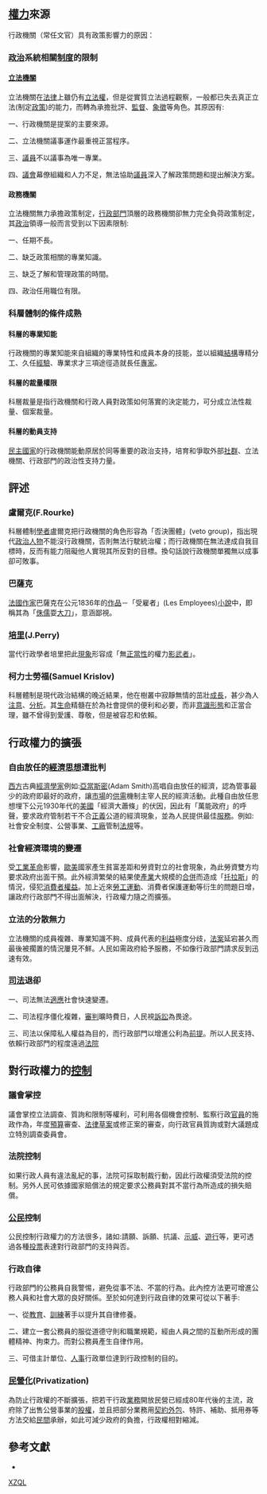 {{Multiple issues|
{{Inappropriate tone|time=2011-06-11}}
{{No footnotes|time=2022-02-20T18:47:35+00:00}}
{{Onesource|time=2022-02-20T18:47:35+00:00}}
{{Refimprove|time=2022-02-20T18:47:35+00:00}}
}}
== [[權力|權力]]來源 ==
行政機關（常任文官）具有政策影響力的原因：

=== [[政治|政治]]系統相關[[制度|制度]]的限制 ===
==== [[立法機關|立法機關]] ====
立法機關在[[法律|法律]]上雖仍有[[立法權|立法權]]，但是從實質立法過程觀察，一般都已失去真正立法(制定[[政策|政策]])的能力，而轉為承擔批評、[[監督|監督]]、[[象徵|象徵]]等角色。其原因有:

一、行政機關是提案的主要來源。

二、立法機關議事運作最重視正當程序。

三、[[議員|議員]]不以議事為唯一專業。

四、[[議會|議會]]幕僚組織和人力不足，無法協助[[議員|議員]]深入了解政策問題和提出解決方案。

==== 政務機關 ====
立法機關無力承擔政策制定，[[行政部門|行政部門]]頂層的政務機關卻無力完全負荷政策制定，其[[政治|政治]]領導一般而言受到以下因素限制:

一、任期不長。

二、缺乏政策相關的專業知識。

三、缺乏了解和管理政策的時間。

四、政治任用職位有限。
===科層體制的條件成熟===
====科層的專業知能====
行政機關的專業知能來自組織的專業特性和成員本身的技能，並以組織[[結構|結構]]專精分工、久任[[經驗|經驗]]、專業求才三項途徑造就長任[[專家|專家]]。

====科層的裁量權限====
科層裁量是指行政機關和行政人員對政策如何落實的決定能力，可分成立法性裁量、個案裁量。
====科層的動員支持====
[[民主|民主]][[國家|國家]]的行政機關能動原居於同等重要的政治支持，培育和爭取外部[[社群|社群]]、立法機關、行政部門的政治性支持力量。

==評述==
===盧爾克(F.Rourke)===
科層體制[[學者|學者]]盧爾克把行政機關的角色形容為「否決團體」(veto group)，指出現代[[政治人物|政治人物]]不能沒行政機關，否則無法行駛統治權；而行政機關在無法達成自我目標時，反而有能力阻礙他人實現其所反對的目標。換句話說行政機關單獨無以成事卻可敗事。
===巴薩克===
[[法國|法國]][[作家|作家]]巴薩克在公元1836年的[[作品|作品]]－「受雇者」(Les Employees)[[小說|小說]]中，即稱其為「[[侏儒|侏儒]]耍[[大刀|大刀]]」，意涵鄙視。
===[[培里|培里]](J.Perry)===
當代行政學者培里把此[[現象|現象]]形容成「無[[正當性|正當性]]的權力[[影武者|影武者]]」。

===柯力士勞福(Samuel Krislov)===
科層體制是現代政治結構的晚近結果，他在樹叢中寂靜無情的茁壯[[成長|成長]]，甚少為人[[注意|注意]]、[[分析|分析]]。其[[生命|生命]]精髓在於為社會提供的便利和必要，而非[[意識形態|意識形態]]和正當合理，雖不曾得到愛護、尊敬，但是被容忍和依賴。
==行政權力的擴張==
===自由放任的[[經濟|經濟]][[思想|思想]]遭批判===
[[西方|西方]]古典[[經濟學家|經濟學家]]例如:[[亞當斯密|亞當斯密]](Adam Smith)高唱自由放任的經濟，認為管事最少的政府即最好的政府，讓[[市場|市場]]的[[供需|供需]]機制主宰人民的經濟活動。此種自由放任思想埋下公元1930年代的[[美國|美國]]「經濟大蕭條」的伏因，因此有「萬能政府」的呼聲，要求政府管制若干不合[[正義|正義]]公道的經濟現象，並為人民提供最佳[[服務|服務]]。例如:社會安全制度、公營事業、[[工廠|工廠]]管制[[法規|法規]]等。
===社會經濟環境的變遷===
受[[工業革命|工業革命]]影響，[[歐美|歐美]]國家產生貧富差距和勞資對立的社會現象，為此勞資雙方均要求政府出面干預。此外經濟繁榮的結果使[[產業|產業]]大規模的[[并购|合併]]而造成「[[托拉斯|托拉斯]]」的情況，侵犯[[消費者|消費者]][[權益|權益]]。加上近來[[勞工運動|勞工運動]]、消費者保護運動等衍生的問題日增，讓政府行政部門不得出面解決，行政權力隨之而擴張。

===立法的分散無力===
立法機關的成員複雜、專業知識不夠、成員代表的[[利益|利益]]極度分歧，[[法案|法案]]延宕甚久而最後被擱置的情況屢見不鮮。人民如需政府給予服務，不如像行政部門請求反到迅速有效。
===[[司法|司法]]退卻===
一、司法無法[[適應|適應]]社會快速變遷。

二、司法程序僵化複雜，[[審判|審判]]曠時費日，人民視[[訴訟|訴訟]]為畏途。

三、司法以保障私人權益為目的，而行政部門以增進公利為[[前提|前提]]。所以人民支持、依賴行政部門的程度遠過[[法院|法院]]

==對行政權力的[[控制|控制]]==
===議會掌控===
議會掌控立法調查、質詢和限制等權利，可利用各個機會控制、監察行政[[官員|官員]]的施政作為，年度[[預算|預算]]審查、[[法律|法律]][[草案|草案]]或修正案的審查，向行政官員質詢或對大議題成立特別調查委員會。

===法院控制===
如果行政人員有違法亂紀的事，法院可採取制裁行動，因此行政權須受法院的控制。另外人民可依據國家賠償法的規定要求公務員對其不當行為所造成的損失賠償。
===[[公民|公民]]控制===
公民控制行政權力的方法很多，諸如:請願、訴願、抗議、[[示威|示威]]、[[遊行|遊行]]等，更可透過各種[[投票|投票]]表達對行政部門的支持與否。
===行政自律===
行政部門的公務員自我警惕，避免從事不法、不當的行為。此內控方法更可增進公務人員和社會大眾的良好關係。至於如何達到行政自律的效果可從以下著手:

一、從[[教育|教育]]、[[訓練|訓練]]著手以提升其自律修養。

二、建立一套公務員的服從道德守則和職業規範，經由人員之間的互動所形成的團體精神、拘束力。而對公務員產生自律作用。

三、可借主計單位、[[人事|人事]]行政單位達到行政控制的目的。
===[[民營化|民營化]](Privatization)===
為防止行政權的不斷擴張，把若干行政[[業務|業務]]開放民營已經成80年代後的主流，政府除了出售公營事業的[[股權|股權]]，並且把部分業務用[[契約|契約]][[外包|外包]]、特許、補助、抵用券等方法交給[[民間|民間]]承辦，如此可減少政府的負擔，行政權相對縮減。

==參考文獻==
* {{cite book|last=王濬|title=行政學新編|year=2008}}

[[Category:政治權力|XZQL]]